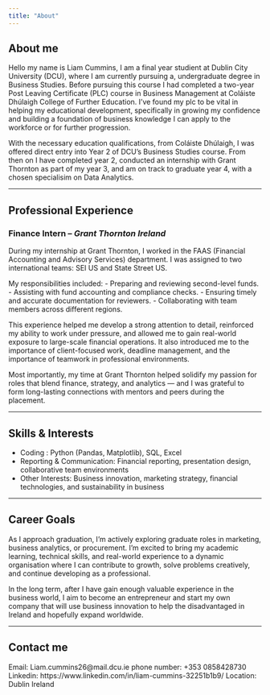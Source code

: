 ```yaml
---
title: "About"
---
```


## About me

Hello my name is Liam Cummins, I am a final year studient at Dublin City University (DCU), where I am currently pursuing a, undergraduate degree in Business Studies. 
Before pursuing this course I had completed a two-year Post Leaving Certificate (PLC) course in Business Management at Coláiste Dhúlaigh College of Further Education. I've found my plc to be vital in helping my educational development, specifically in growing my confidence and building a foundation of business knowledge I can apply to the workforce or for further progression.

With the necessary education qualifications, from Coláiste Dhúlaigh, I was offered direct entry into Year 2 of DCU's Business Studies course.
From then on I have completed year 2, conducted an internship with Grant Thornton as part of my year 3, and am on track to graduate year 4, with a chosen specialisim on Data Analytics.

---

## Professional Experience

### Finance Intern – *Grant Thornton Ireland*

During my internship at Grant Thornton, I worked in the FAAS (Financial Accounting and Advisory Services) department. I was assigned to two international teams: SEI US and State Street US.

My responsibilities included:
- Preparing and reviewing second-level funds.
- Assisting with fund accounting and compliance checks.
- Ensuring timely and accurate documentation for reviewers.
- Collaborating with team members across different regions.

This experience helped me develop a strong attention to detail, reinforced my ability to work under pressure, and allowed me to gain real-world exposure to large-scale financial operations. It also introduced me to the importance of client-focused work, deadline management, and the importance of teamwork in professional environments.

Most importantly, my time at Grant Thornton helped solidify my passion for roles that blend finance, strategy, and analytics — and I was grateful to form long-lasting connections with mentors and peers during the placement.

---

## Skills & Interests

- Coding : Python (Pandas, Matplotlib), SQL, Excel
- Reporting & Communication: Financial reporting, presentation design, collaborative team environments
- Other Interests: Business innovation, marketing strategy, financial technologies, and sustainability in business

---

## Career Goals

As I approach graduation, I’m actively exploring graduate roles in marketing, business analytics, or procurement. I'm excited to bring my academic learning, technical skills, and real-world experience to a dynamic organisation where I can contribute to growth, solve problems creatively, and continue developing as a professional.

In the long term, after I have gain enough valuable experience in the business world, I aim to become an entrepreneur and start my own company that will use business innovation to help the disadvantaged in Ireland and hopefully expand worldwide.

---

## Contact me
Email: Liam.cummins26@mail.dcu.ie
phone number: +353 0858428730
Linkedin: https://www.linkedin.com/in/liam-cummins-32251b1b9/
Location: Dublin Ireland